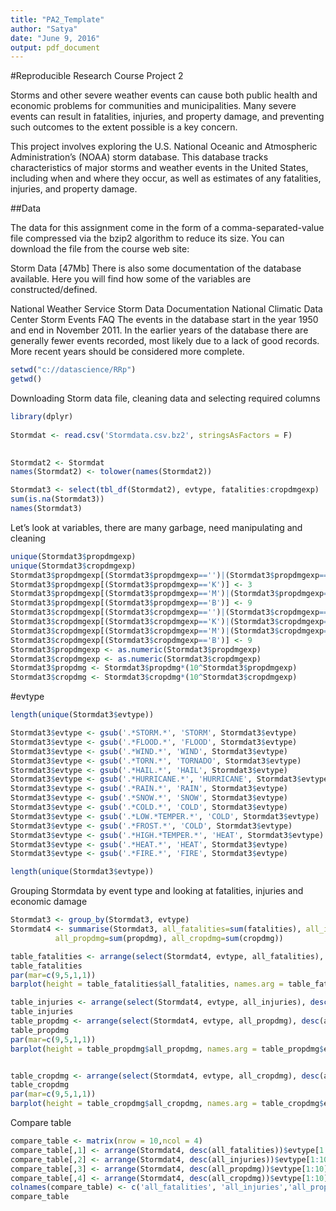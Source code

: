 ---
title: "PA2_Template"
author: "Satya"
date: "June 9, 2016"
output: pdf_document
---


#Reproducible Research Course Project 2

Storms and other severe weather events can cause both public health and economic problems for communities and municipalities. Many severe events can result in fatalities, injuries, and property damage, and preventing such outcomes to the extent possible is a key concern.

This project involves exploring the U.S. National Oceanic and Atmospheric Administration's (NOAA) storm database. This database tracks characteristics of major storms and weather events in the United States, including when and where they occur, as well as estimates of any fatalities, injuries, and property damage.

##Data

The data for this assignment come in the form of a comma-separated-value file compressed via the bzip2 algorithm to reduce its size. You can download the file from the course web site:

Storm Data [47Mb]
There is also some documentation of the database available. Here you will find how some of the variables are constructed/defined.

National Weather Service Storm Data Documentation
National Climatic Data Center Storm Events FAQ
The events in the database start in the year 1950 and end in November 2011. In the earlier years of the database there are generally fewer events recorded, most likely due to a lack of good records. More recent years should be considered more complete.


```{r dir}
setwd("c://datascience/RRp")
getwd()
```

Downloading Storm data file, cleaning data and selecting required columns

```{r Sdata}
library(dplyr)
 
Stormdat <- read.csv('Stormdata.csv.bz2', stringsAsFactors = F)
 

Stormdat2 <- Stormdat
names(Stormdat2) <- tolower(names(Stormdat2))

Stormdat3 <- select(tbl_df(Stormdat2), evtype, fatalities:cropdmgexp)
sum(is.na(Stormdat3))
names(Stormdat3)

```

Let's look at variables, there are many garbage, need manipulating and cleaning

```{r unq}

unique(Stormdat3$propdmgexp)
unique(Stormdat3$cropdmgexp)
Stormdat3$propdmgexp[(Stormdat3$propdmgexp=='')|(Stormdat3$propdmgexp=='+')|(Stormdat3$propdmgexp=='?')|(Stormdat3$propdmgexp=='-')|(Stormdat3$propdmgexp=='0')|(Stormdat3$propdmgexp=='h')|(Stormdat3$propdmgexp=='H')] <- 0
Stormdat3$propdmgexp[(Stormdat3$propdmgexp=='K')] <- 3
Stormdat3$propdmgexp[(Stormdat3$propdmgexp=='M')|(Stormdat3$propdmgexp=='m')] <- 6
Stormdat3$propdmgexp[(Stormdat3$propdmgexp=='B')] <- 9
Stormdat3$cropdmgexp[(Stormdat3$cropdmgexp=='')|(Stormdat3$cropdmgexp=='?')|(Stormdat3$cropdmgexp=='0')] <- 1
Stormdat3$cropdmgexp[(Stormdat3$cropdmgexp=='K')|(Stormdat3$cropdmgexp=='k')] <- 3
Stormdat3$cropdmgexp[(Stormdat3$cropdmgexp=='M')|(Stormdat3$cropdmgexp=='m')] <- 6
Stormdat3$cropdmgexp[(Stormdat3$cropdmgexp=='B')] <- 9
Stormdat3$propdmgexp <- as.numeric(Stormdat3$propdmgexp)
Stormdat3$cropdmgexp <- as.numeric(Stormdat3$cropdmgexp)
Stormdat3$propdmg <- Stormdat3$propdmg*(10^Stormdat3$propdmgexp)
Stormdat3$cropdmg <- Stormdat3$cropdmg*(10^Stormdat3$cropdmgexp)
```

#evtype
```{r evtype}

length(unique(Stormdat3$evtype))

Stormdat3$evtype <- gsub('.*STORM.*', 'STORM', Stormdat3$evtype)
Stormdat3$evtype <- gsub('.*FLOOD.*', 'FLOOD', Stormdat3$evtype)
Stormdat3$evtype <- gsub('.*WIND.*', 'WIND', Stormdat3$evtype)
Stormdat3$evtype <- gsub('.*TORN.*', 'TORNADO', Stormdat3$evtype)
Stormdat3$evtype <- gsub('.*HAIL.*', 'HAIL', Stormdat3$evtype)
Stormdat3$evtype <- gsub('.*HURRICANE.*', 'HURRICANE', Stormdat3$evtype)
Stormdat3$evtype <- gsub('.*RAIN.*', 'RAIN', Stormdat3$evtype)
Stormdat3$evtype <- gsub('.*SNOW.*', 'SNOW', Stormdat3$evtype)
Stormdat3$evtype <- gsub('.*COLD.*', 'COLD', Stormdat3$evtype)
Stormdat3$evtype <- gsub('.*LOW.*TEMPER.*', 'COLD', Stormdat3$evtype)
Stormdat3$evtype <- gsub('.*FROST.*', 'COLD', Stormdat3$evtype)
Stormdat3$evtype <- gsub('.*HIGH.*TEMPER.*', 'HEAT', Stormdat3$evtype)
Stormdat3$evtype <- gsub('.*HEAT.*', 'HEAT', Stormdat3$evtype)
Stormdat3$evtype <- gsub('.*FIRE.*', 'FIRE', Stormdat3$evtype)

length(unique(Stormdat3$evtype))
```

Grouping Stormdata by event type and looking at fatalities, injuries and economic damage

```{r sdatft}

Stormdat3 <- group_by(Stormdat3, evtype)
Stormdat4 <- summarise(Stormdat3, all_fatalities=sum(fatalities), all_injuries=sum(injuries),
          all_propdmg=sum(propdmg), all_cropdmg=sum(cropdmg))

table_fatalities <- arrange(select(Stormdat4, evtype, all_fatalities), desc(all_fatalities))[1:10,]
table_fatalities
par(mar=c(9,5,1,1))
barplot(height = table_fatalities$all_fatalities, names.arg = table_fatalities$evtype, main = 'Fatalities', las=2)

table_injuries <- arrange(select(Stormdat4, evtype, all_injuries), desc(all_injuries))[1:10,]
table_injuries
table_propdmg <- arrange(select(Stormdat4, evtype, all_propdmg), desc(all_propdmg))[1:10,]
table_propdmg
par(mar=c(9,5,1,1))
barplot(height = table_propdmg$all_propdmg, names.arg = table_propdmg$evtype, main = 'Property damage', las=2)


table_cropdmg <- arrange(select(Stormdat4, evtype, all_cropdmg), desc(all_cropdmg))[1:10,]
table_cropdmg
par(mar=c(9,5,1,1))
barplot(height = table_cropdmg$all_cropdmg, names.arg = table_cropdmg$evtype, main = 'Crop damage', las=2)
```

Compare table

```{r ptable}
compare_table <- matrix(nrow = 10,ncol = 4)
compare_table[,1] <- arrange(Stormdat4, desc(all_fatalities))$evtype[1:10]
compare_table[,2] <- arrange(Stormdat4, desc(all_injuries))$evtype[1:10]
compare_table[,3] <- arrange(Stormdat4, desc(all_propdmg))$evtype[1:10]
compare_table[,4] <- arrange(Stormdat4, desc(all_cropdmg))$evtype[1:10]
colnames(compare_table) <- c('all_fatalities', 'all_injuries','all_propdmg', 'all_cropdmg')
compare_table

```

 
